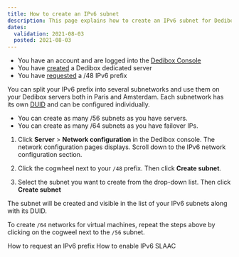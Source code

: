 ```yaml
---
title: How to create an IPv6 subnet
description: This page explains how to create an IPv6 subnet for Dedibox servers.
dates:
  validation: 2021-08-03
  posted: 2021-08-03
---
```


<Message type="requirement">

  - You have an account and are logged into the [Dedibox Console](https://console.online.net)
  - You have [created](/dedibox/dedicated-servers/how-to/order-a-server) a Dedibox dedicated server
  - You have [requested](/dedibox-network/ipv6/how-to/request-prefix) a /48 IPv6 prefix

</Message>

You can split your IPv6 prefix into several subnetworks and use them on your Dedibox servers both in Paris and Amsterdam. Each subnetwork has its own [DUID](/dedibox-network/ipv6/concepts/#duid) and can be configured individually.

<Message type="note">

* You can create as many /56 subnets as you have servers.
* You can create as many /64 subnets as you have failover IPs.

</Message>

1. Click **Server** > **Network configuration** in the Dedibox console. The network configuration pages displays. Scroll down to the IPv6 network configuration section.

2. Click the cogwheel next to your `/48` prefix. Then click **Create subnet**.

  <Lightbox src="scaleway_ipv6_list.png" alt="" />
  
3. Select the subnet you want to create from the drop-down list. Then click **Create subnet**

The subnet will be created and visible in the list of your IPv6 subnets along with its DUID. 

<Message typ="tip">

To create `/64` networks for virtual machines, repeat the steps above by clicking on the cogweel next to the `/56` subnet.

</Message>

<Navigation title="See Also">
  <PreviousButton to="/dedibox-network/ipv6/how-to/request-prefix/">How to request an IPv6 prefix</PreviousButton>
  <NextButton to="/dedibox-network/ipv6/how-to/enable-ipv6-slaac/">How to enable IPv6 SLAAC</NextButton>
</Navigation>
